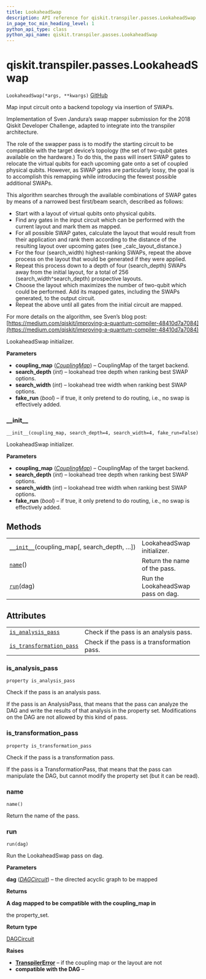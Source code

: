 ```yaml
---
title: LookaheadSwap
description: API reference for qiskit.transpiler.passes.LookaheadSwap
in_page_toc_min_heading_level: 1
python_api_type: class
python_api_name: qiskit.transpiler.passes.LookaheadSwap
---
```


# qiskit.transpiler.passes.LookaheadSwap

<span id="qiskit.transpiler.passes.LookaheadSwap" />

`LookaheadSwap(*args, **kwargs)` [GitHub](https://github.com/qiskit/qiskit/tree/stable/0.18/qiskit/transpiler/passes/routing/lookahead_swap.py "view source code")

Map input circuit onto a backend topology via insertion of SWAPs.

Implementation of Sven Jandura’s swap mapper submission for the 2018 Qiskit Developer Challenge, adapted to integrate into the transpiler architecture.

The role of the swapper pass is to modify the starting circuit to be compatible with the target device’s topology (the set of two-qubit gates available on the hardware.) To do this, the pass will insert SWAP gates to relocate the virtual qubits for each upcoming gate onto a set of coupled physical qubits. However, as SWAP gates are particularly lossy, the goal is to accomplish this remapping while introducing the fewest possible additional SWAPs.

This algorithm searches through the available combinations of SWAP gates by means of a narrowed best first/beam search, described as follows:

*   Start with a layout of virtual qubits onto physical qubits.
*   Find any gates in the input circuit which can be performed with the current layout and mark them as mapped.
*   For all possible SWAP gates, calculate the layout that would result from their application and rank them according to the distance of the resulting layout over upcoming gates (see \_calc\_layout\_distance.)
*   For the four (search\_width) highest-ranking SWAPs, repeat the above process on the layout that would be generated if they were applied.
*   Repeat this process down to a depth of four (search\_depth) SWAPs away from the initial layout, for a total of 256 (search\_width^search\_depth) prospective layouts.
*   Choose the layout which maximizes the number of two-qubit which could be performed. Add its mapped gates, including the SWAPs generated, to the output circuit.
*   Repeat the above until all gates from the initial circuit are mapped.

For more details on the algorithm, see Sven’s blog post: [https://medium.com/qiskit/improving-a-quantum-compiler-48410d7a7084](https://medium.com/qiskit/improving-a-quantum-compiler-48410d7a7084)

LookaheadSwap initializer.

**Parameters**

*   **coupling\_map** ([*CouplingMap*](qiskit.transpiler.CouplingMap "qiskit.transpiler.CouplingMap")) – CouplingMap of the target backend.
*   **search\_depth** (*int*) – lookahead tree depth when ranking best SWAP options.
*   **search\_width** (*int*) – lookahead tree width when ranking best SWAP options.
*   **fake\_run** (*bool*) – if true, it only pretend to do routing, i.e., no swap is effectively added.

### \_\_init\_\_

<span id="qiskit.transpiler.passes.LookaheadSwap.__init__" />

`__init__(coupling_map, search_depth=4, search_width=4, fake_run=False)`

LookaheadSwap initializer.

**Parameters**

*   **coupling\_map** ([*CouplingMap*](qiskit.transpiler.CouplingMap "qiskit.transpiler.CouplingMap")) – CouplingMap of the target backend.
*   **search\_depth** (*int*) – lookahead tree depth when ranking best SWAP options.
*   **search\_width** (*int*) – lookahead tree width when ranking best SWAP options.
*   **fake\_run** (*bool*) – if true, it only pretend to do routing, i.e., no swap is effectively added.

## Methods

|                                                                                                                                                      |                                    |
| ---------------------------------------------------------------------------------------------------------------------------------------------------- | ---------------------------------- |
| [`__init__`](#qiskit.transpiler.passes.LookaheadSwap.__init__ "qiskit.transpiler.passes.LookaheadSwap.__init__")(coupling\_map\[, search\_depth, …]) | LookaheadSwap initializer.         |
| [`name`](#qiskit.transpiler.passes.LookaheadSwap.name "qiskit.transpiler.passes.LookaheadSwap.name")()                                               | Return the name of the pass.       |
| [`run`](#qiskit.transpiler.passes.LookaheadSwap.run "qiskit.transpiler.passes.LookaheadSwap.run")(dag)                                               | Run the LookaheadSwap pass on dag. |

## Attributes

|                                                                                                                                                            |                                             |
| ---------------------------------------------------------------------------------------------------------------------------------------------------------- | ------------------------------------------- |
| [`is_analysis_pass`](#qiskit.transpiler.passes.LookaheadSwap.is_analysis_pass "qiskit.transpiler.passes.LookaheadSwap.is_analysis_pass")                   | Check if the pass is an analysis pass.      |
| [`is_transformation_pass`](#qiskit.transpiler.passes.LookaheadSwap.is_transformation_pass "qiskit.transpiler.passes.LookaheadSwap.is_transformation_pass") | Check if the pass is a transformation pass. |

### is\_analysis\_pass

<span id="qiskit.transpiler.passes.LookaheadSwap.is_analysis_pass" />

`property is_analysis_pass`

Check if the pass is an analysis pass.

If the pass is an AnalysisPass, that means that the pass can analyze the DAG and write the results of that analysis in the property set. Modifications on the DAG are not allowed by this kind of pass.

### is\_transformation\_pass

<span id="qiskit.transpiler.passes.LookaheadSwap.is_transformation_pass" />

`property is_transformation_pass`

Check if the pass is a transformation pass.

If the pass is a TransformationPass, that means that the pass can manipulate the DAG, but cannot modify the property set (but it can be read).

### name

<span id="qiskit.transpiler.passes.LookaheadSwap.name" />

`name()`

Return the name of the pass.

### run

<span id="qiskit.transpiler.passes.LookaheadSwap.run" />

`run(dag)`

Run the LookaheadSwap pass on dag.

**Parameters**

**dag** ([*DAGCircuit*](qiskit.dagcircuit.DAGCircuit "qiskit.dagcircuit.DAGCircuit")) – the directed acyclic graph to be mapped

**Returns**

**A dag mapped to be compatible with the coupling\_map in**

the property\_set.

**Return type**

[DAGCircuit](qiskit.dagcircuit.DAGCircuit "qiskit.dagcircuit.DAGCircuit")

**Raises**

*   [**TranspilerError**](qiskit.transpiler.TranspilerError "qiskit.transpiler.TranspilerError") – if the coupling map or the layout are not
*   **compatible with the DAG** –

